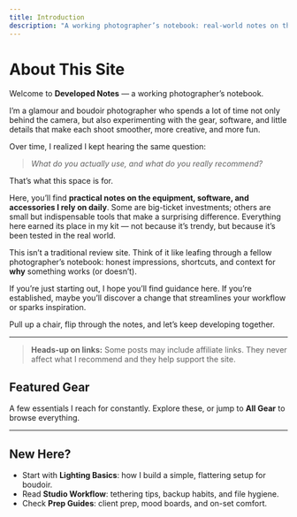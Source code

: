 ```yaml
---
title: Introduction
description: "A working photographer’s notebook: real-world notes on the gear, software, and small details that make glamour and boudoir shoots smoother and more creative."
---
```


# About This Site

Welcome to **Developed Notes** — a working photographer’s notebook.

I’m a glamour and boudoir photographer who spends a lot of time not only behind the camera, but also experimenting with the gear, software, and little details that make each shoot smoother, more creative, and more fun.

Over time, I realized I kept hearing the same question:

> _What do you actually use, and what do you really recommend?_

That’s what this space is for.

Here, you’ll find **practical notes on the equipment, software, and accessories I rely on daily**. Some are big-ticket investments; others are small but indispensable tools that make a surprising difference. Everything here earned its place in my kit — not because it’s trendy, but because it’s been tested in the real world.

This isn’t a traditional review site. Think of it like leafing through a fellow photographer’s notebook: honest impressions, shortcuts, and context for **why** something works (or doesn’t).

If you’re just starting out, I hope you’ll find guidance here. If you’re established, maybe you’ll discover a change that streamlines your workflow or sparks inspiration.

Pull up a chair, flip through the notes, and let’s keep developing together.

---

> **Heads-up on links:** Some posts may include affiliate links. They never affect what I recommend and they help support the site.

## Featured Gear

A few essentials I reach for constantly. Explore these, or jump to **All Gear** to browse everything.

---

## New Here?

- Start with **Lighting Basics**: how I build a simple, flattering setup for boudoir.
- Read **Studio Workflow**: tethering tips, backup habits, and file hygiene.
- Check **Prep Guides**: client prep, mood boards, and on-set comfort.
